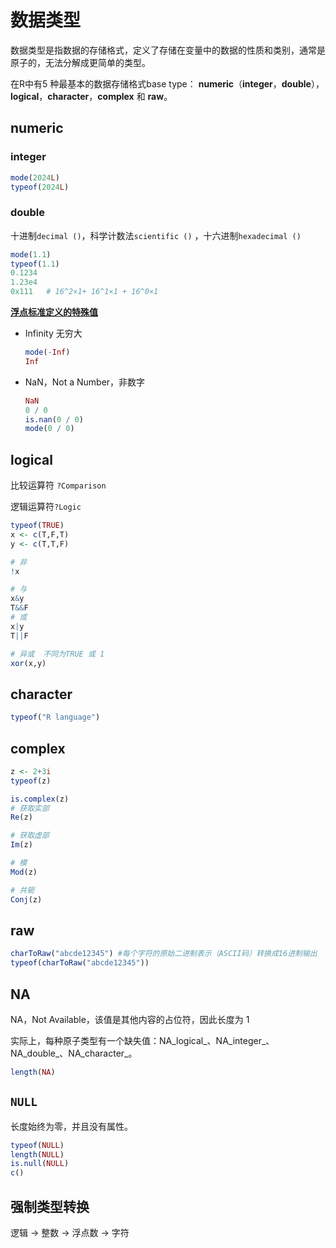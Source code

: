 # 数据类型

数据类型是指数据的存储格式，定义了存储在变量中的数据的性质和类别，通常是原子的，无法分解成更简单的类型。

在R中有5 种最基本的数据存储格式base type： **numeric**（**integer**，**double**），**logical**，**character**，**complex** 和 **raw**。

## numeric

### integer

```r
mode(2024L)
typeof(2024L)
```

### double

十进制`decimal ()`，科学计数法`scientific ()` ，十六进制`hexadecimal ()`

```r
mode(1.1)
typeof(1.1)
0.1234
1.23e4
0x111   # 16^2×1+ 16^1×1 + 16^0×1
```

[**浮点标准定义的特殊值**]{.underline}

-   Infinity 无穷大

    ```r
    mode(-Inf)
    Inf
    ```

-   NaN，Not a Number，非数字

    ```r
    NaN
    0 / 0
    is.nan(0 / 0)
    mode(0 / 0)
    ```

## logical

比较运算符 `?Comparison`

逻辑运算符`?Logic`

```r
typeof(TRUE)
x <- c(T,F,T)
y <- c(T,T,F)

# 非
!x

# 与
x&y
T&&F
# 或
x|y
T||F

# 异或  不同为TRUE 或 1
xor(x,y)

```

## character

```r
typeof("R language")
```

## complex

```r
z <- 2+3i
typeof(z) 

is.complex(z)
# 获取实部
Re(z)

# 获取虚部
Im(z)

# 模
Mod(z)

# 共轭
Conj(z)
```

## raw

```r
charToRaw("abcde12345") #每个字符的原始二进制表示（ASCII码）转换成16进制输出
typeof(charToRaw("abcde12345")) 
```

## NA

NA，Not Available，该值是其他内容的占位符，因此长度为 1

实际上，每种原子类型有一个缺失值：NA_logical\_、NA_integer\_、NA_double\_、NA_character\_。

```r
length(NA)
```

## `NULL`

长度始终为零，并且没有属性。

```r
typeof(NULL)
length(NULL)
is.null(NULL)
c()
```

## 强制类型转换

逻辑 -\> 整数 -\> 浮点数 -\> 字符
